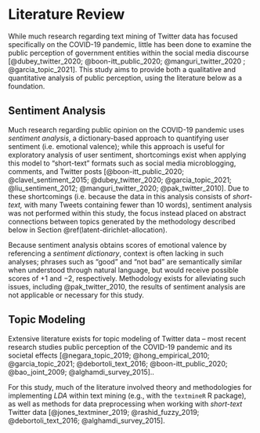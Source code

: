 # Literature Review

While much research regarding text mining of Twitter data has focused specifically on the COVID-19 pandemic, little has been done to examine the public perception of government entities within the social media discourse [@dubey_twitter_2020; @boon-itt_public_2020; @manguri_twitter_2020 ; @garcia_topic_2021]. This study aims to provide both a qualitative and quantitative analysis of public perception, using the literature below as a foundation.

## Sentiment Analysis

Much research regarding public opinion on the COVID-19 pandemic uses *sentiment analysis*, a dictionary-based approach to quantifying user sentiment (i.e. emotional valence); while this approach is useful for exploratory analysis of user sentiment, shortcomings exist when applying this model to "short-text" formats such as social media microblogging, comments, and Twitter posts [@boon-itt_public_2020; @clavel_sentiment_2015; @dubey_twitter_2020; @garcia_topic_2021; @liu_sentiment_2012; @manguri_twitter_2020; @pak_twitter_2010]. Due to these shortcomings (i.e. because the data in this analysis consists of *short-text,* with many Tweets containing fewer than 10 words), sentiment analysis was not performed within this study, the focus instead placed on abstract connections between topics generated by the methodology described below in Section \@ref(latent-dirichlet-allocation).

Because sentiment analysis obtains scores of emotional valence by referencing a *sentiment dictionary*, context is often lacking in such analyses; phrases such as "good" and "not bad" are semantically similar when understood through natural language, but would receive possible scores of $+1$ and $-2$, respectively. Methodology exists for alleviating such issues, including @pak_twitter_2010, the results of sentiment analysis are not applicable or necessary for this study.

## Topic Modeling

Extensive literature exists for topic modeling of Twitter data -- most recent research studies public perception of the COVID-19 pandemic and its societal effects [@negara_topic_2019; @hong_empirical_2010; @garcia_topic_2021; @debortoli_text_2016; @boon-itt_public_2020; @bao_joint_2009; @alghamdi_survey_2015]..

For this study, much of the literature involved theory and methodologies for implementing *LDA* within text mining (e.g., with the `textmineR` R package), as well as methods for data preprocessing when working with *short-text* Twitter data [@jones_textminer_2019; @rashid_fuzzy_2019; @debortoli_text_2016; @alghamdi_survey_2015].
